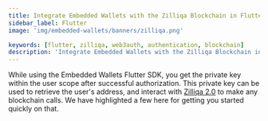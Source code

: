 ```yaml
---
title: Integrate Embedded Wallets with the Zilliqa Blockchain in Flutter
sidebar_label: Flutter
image: 'img/embedded-wallets/banners/zilliqa.png'

keywords: [flutter, zilliqa, web3auth, authentication, blockchain]
description: 'Integrate Embedded Wallets with the Zilliqa Blockchain in Flutter | Embedded Wallets'
---
```



<SEO
  title="Integrate Embedded Wallets with the Zilliqa Blockchain in Flutter"
  description="Integrate Embedded Wallets with the Zilliqa Blockchain in Flutter | Embedded Wallets"
  image="https://docs.metamask.io/img/embedded-wallets/banners/zilliqa.png"
  slug="/embedded-wallets/connect-blockchain/evm/zilliqa/flutter"
/>

While using the Embedded Wallets Flutter SDK, you get the private key within the user scope after successful authorization. This private key can be used to retrieve the user's address, and interact with [Zilliqa 2.0](https://www.zilliqa.com/) to make any blockchain calls. We have highlighted a few here for getting you started quickly on that.

<EVMInteraction />
